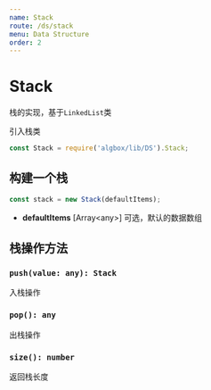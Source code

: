 ```yaml
---
name: Stack
route: /ds/stack
menu: Data Structure
order: 2
---
```



# Stack
栈的实现，基于`LinkedList`类

引入栈类
```js
const Stack = require('algbox/lib/DS').Stack;
```
## **构建一个栈**
```js
const stack = new Stack(defaultItems);
```
* **defaultItems** \[Array\<any\>\] 可选，默认的数据数组

## **栈操作方法**

### `push(value: any): Stack` 
入栈操作
### `pop(): any`
出栈操作

### `size(): number`
返回栈长度